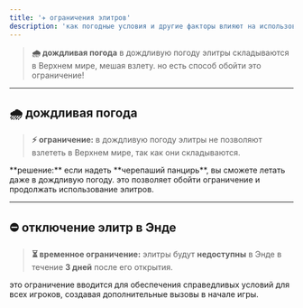 ```yaml
---
title: '✈️ ограничения элитров'
description: 'как погодные условия и другие факторы влияют на использование элитров в игре'
---
```


> **🌧 дождливая погода**
> в дождливую погоду элитры складываются в Верхнем мире, мешая взлету. но есть способ обойти это ограничение!

---

## 🌧 дождливая погода


> **⚡️ ограничение:**
> в дождливую погоду элитры не позволяют взлететь в Верхнем мире, так как они складываются.

<Note emoji="🐢">
  **решение:**
  если надеть **черепаший панцирь**, вы сможете летать даже в дождливую погоду. это позволяет обойти ограничение и продолжать использование элитров.
</Note>

---

## ⛔ отключение элитр в Энде

> **⏳ временное ограничение:**
> элитры будут **недоступны** в Энде в течение **3 дней** после его открытия.

<Note>
  это ограничение вводится для обеспечения справедливых условий для всех игроков, создавая дополнительные вызовы в начале игры.
</Note>
